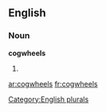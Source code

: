 
==English==

===Noun===
'''cogwheels'''

# {{plural of|[[cogwheel]]}}

[[Category:English plurals]]

[[ar:cogwheels]]
[[fr:cogwheels]]